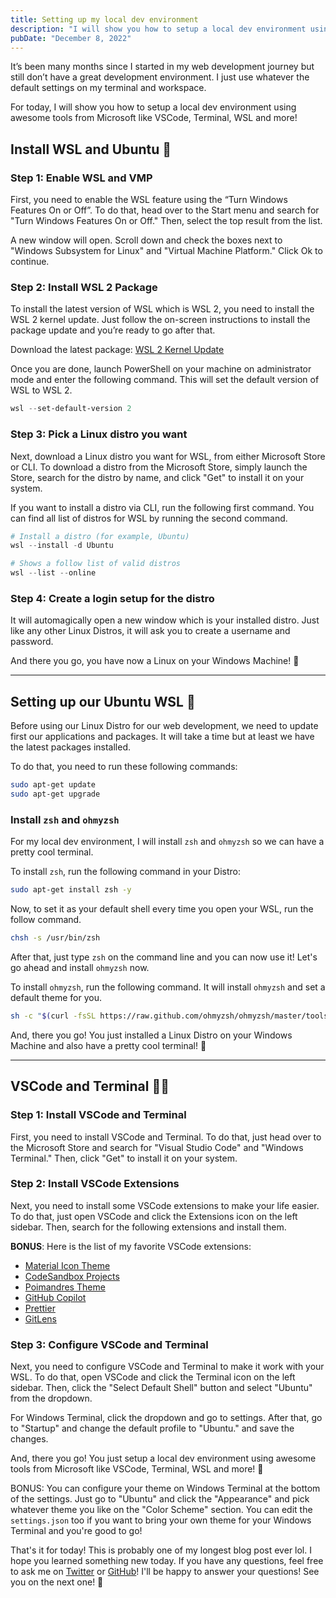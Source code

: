 ```yaml
---
title: Setting up my local dev environment
description: "I will show you how to setup a local dev environment using VSCode, Terminal, WSL and more!"
pubDate: "December 8, 2022"
---
```



It’s been many months since I started in my web development journey but still don’t have a great development environment. I just use whatever the default settings on my terminal and workspace.

For today, I will show you how to setup a local dev environment using awesome tools from Microsoft like VSCode, Terminal, WSL and more!

## Install WSL and Ubuntu 🐧

### Step 1: Enable WSL and VMP

First, you need to enable the WSL feature using the “Turn Windows Features On or Off”. To do that, head over to the Start menu and search for "Turn Windows Features On or Off." Then, select the top result from the list.

A new window will open. Scroll down and check the boxes next to "Windows Subsystem for Linux" and "Virtual Machine Platform." Click Ok to continue.

### Step 2: Install WSL 2 Package

To install the latest version of WSL which is WSL 2, you need to install the WSL 2 kernel update. Just follow the on-screen instructions to install the package update and you’re ready to go after that.

Download the latest package: [WSL 2 Kernel Update](https://wslstorestorage.blob.core.windows.net/wslblob/wsl_update_x64.msi)

Once you are done, launch PowerShell on your machine on administrator mode and enter the following command. This will set the default version of WSL to WSL 2.

```powershell
wsl --set-default-version 2
```

### Step 3: Pick a Linux distro you want

Next, download a Linux distro you want for WSL, from either Microsoft Store or CLI. To download a distro from the Microsoft Store, simply launch the Store, search for the distro by name, and click "Get" to install it on your system.

If you want to install a distro via CLI, run the following first command. You can find all list of distros for WSL by running the second command.

```powershell
# Install a distro (for example, Ubuntu)
wsl --install -d Ubuntu

# Shows a follow list of valid distros
wsl --list --online
```

### Step 4: Create a login setup for the distro

It will automagically open a new window which is your installed distro. Just like any other Linux Distros, it will ask you to create a username and password.

And there you go, you have now a Linux on your Windows Machine! 🥳

---

## Setting up our Ubuntu WSL 🔧

Before using our Linux Distro for our web development, we need to update first our applications and packages. It will take a time but at least we have the latest packages installed.

To do that, you need to run these following commands:

```bash
sudo apt-get update
sudo apt-get upgrade
```

### Install `zsh` and `ohmyzsh`

For my local dev environment, I will install `zsh` and `ohmyzsh` so we can have a pretty cool terminal.

To install `zsh`, run the following command in your Distro:

```bash
sudo apt-get install zsh -y
```

Now, to set it as your default shell every time you open your WSL, run the follow command.

```bash
chsh -s /usr/bin/zsh

```

After that, just type `zsh` on the command line and you can now use it! Let's go ahead and install `ohmyzsh` now.

To install `ohmyzsh`, run the following command. It will install `ohmyzsh` and set a default theme for you.

```bash
sh -c "$(curl -fsSL https://raw.github.com/ohmyzsh/ohmyzsh/master/tools/install.sh)"
```

And, there you go! You just installed a Linux Distro on your Windows Machine and also have a pretty cool terminal! 🥳

---

## VSCode and Terminal 👨‍💻

### Step 1: Install VSCode and Terminal

First, you need to install VSCode and Terminal. To do that, just head over to the Microsoft Store and search for "Visual Studio Code" and "Windows Terminal." Then, click "Get" to install it on your system.

### Step 2: Install VSCode Extensions

Next, you need to install some VSCode extensions to make your life easier. To do that, just open VSCode and click the Extensions icon on the left sidebar. Then, search for the following extensions and install them.

**BONUS**: Here is the list of my favorite VSCode extensions:

- [Material Icon Theme](https://marketplace.visualstudio.com/items?itemName=PKief.material-icon-theme)
- [CodeSandbox Projects](https://marketplace.visualstudio.com/items?itemName=codesandbox.codesandbox)
- [Poimandres Theme](https://marketplace.visualstudio.com/items?itemName=pmndrs.pmndrs)
- [GitHub Copilot](https://marketplace.visualstudio.com/items?itemName=GitHub.copilot)
- [Prettier](https://marketplace.visualstudio.com/items?itemName=esbenp.prettier-vscode)
- [GitLens](https://marketplace.visualstudio.com/items?itemName=eamodio.gitlens)

### Step 3: Configure VSCode and Terminal

Next, you need to configure VSCode and Terminal to make it work with your WSL. To do that, open VSCode and click the Terminal icon on the left sidebar. Then, click the "Select Default Shell" button and select "Ubuntu" from the dropdown.

<BlogImage src={ConfigVSCode} alt="Configuring Default Terminal VSCode" />

For Windows Terminal, click the dropdown and go to settings. After that, go to "Startup" and change the default profile to "Ubuntu." and save the changes.

<BlogImage src={ConfigWSL} alt="Settings for Windows Terminal" />

And, there you go! You just setup a local dev environment using awesome tools from Microsoft like VSCode, Terminal, WSL and more! 🥳

BONUS: You can configure your theme on Windows Terminal at the bottom of the settings. Just go to "Ubuntu" and click the "Appearance" and pick whatever theme you like on the "Color Scheme" section. You can edit the `settings.json` too if you want to bring your own theme for your Windows Terminal and you're good to go!

That's it for today! This is probably one of my longest blog post ever lol. I hope you learned something new today. If you have any questions, feel free to ask me on [Twitter](https://twitter.com/lancerossdev) or [GitHub](https://github.com/lancerossdev)! I'll be happy to answer your questions! See you on the next one! 👋
